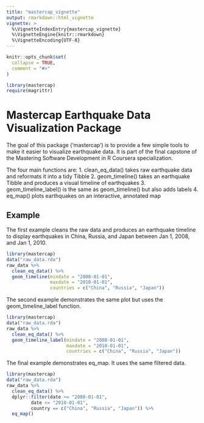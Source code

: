 ```yaml
---
title: "mastercap_vignette"
output: rmarkdown::html_vignette
vignette: >
  %\VignetteIndexEntry{mastercap_vignette}
  %\VignetteEngine{knitr::rmarkdown}
  %\VignetteEncoding{UTF-8}
---
```


```r
knitr::opts_chunk$set(
  collapse = TRUE,
  comment = "#>"
)
```

```r
library(mastercap)
require(magrittr)
```

# Mastercap Earthquake Data Visualization Package

The goal of this package ('mastercap') is to provide a few simple tools to make it easier to visualize earthquake data. It is part of the final capstone of the Mastering Software Development in R Coursera specialization.

The four main functions are:
1. clean_eq_data() takes raw earthquake data and reformats it into a tidy Tibble
2. geom_timeline() takes an earthquake Tibble and produces a visual timeline of earthquakes
3. geom_timeline_label() is the same as geom_timeline() but also adds labels
4. eq_map() plots earthquakes on an interactive, annotated map

## Example

The first example cleans the raw data and produces an earthquake timeline to display earthquakes in China, Russia, and Japan between Jan 1, 2008, and Jan 1, 2010.

```r
library(mastercap)
data("raw_data.rda")
raw_data %>%
  clean_eq_data() %>%
  geom_timeline(mindate = "2008-01-01",
                maxdate = "2010-01-01",
                countries = c("China", "Russia", "Japan"))
```

The second example demonstrates the same plot but uses the geom_timeline_label function.

```r
library(mastercap)
data("raw_data.rda")
raw_data %>%
  clean_eq_data() %>%
  geom_timeline_label(mindate = "2008-01-01",
                      maxdate = "2010-01-01",
                      countries = c("China", "Russia", "Japan"))
```

The final example demonstrates eq_map. It uses the same filtered data.

```r
library(mastercap)
data("raw_data.rda")
raw_data %>%
  clean_eq_data() %>%
  dplyr::filter(date >= "2008-01-01",
         date <= "2010-01-01",
         country == c("China", "Russia", "Japan")) %>%
  eq_map()
```

